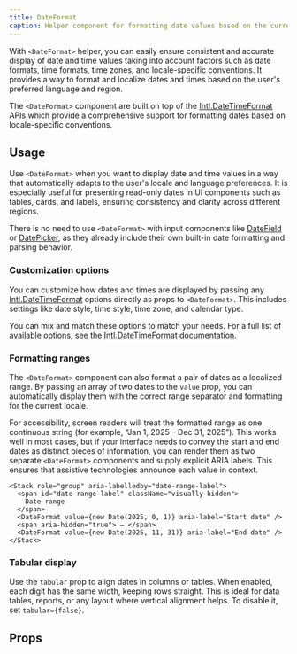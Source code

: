 ```yaml
---
title: DateFormat
caption: Helper component for formatting date values based on the current language and locale-specific conventions.
---
```


With `<DateFormat>` helper, you can easily ensure consistent and accurate display of date and time values taking into account factors such as date formats, time formats, time zones, and locale-specific conventions. It provides a way to format and localize dates and times based on the user's preferred language and region.

The `<DateFormat>` component are built on top of the [Intl.DateTimeFormat](https://developer.mozilla.org/en-US/docs/Web/JavaScript/Reference/Global_Objects/Intl/DateTimeFormat) APIs which provide a comprehensive support for formatting dates based on locale-specific conventions.

## Usage

Use `<DateFormat>` when you want to display date and time values in a way that automatically adapts to the user's locale and language preferences. It is especially useful for presenting read-only dates in UI components such as tables, cards, and labels, ensuring consistency and clarity across different regions.

There is no need to use `<DateFormat>` with input components like [DateField](/components/form/datefield) or [DatePicker](/components/form/datepicker), as they already include their own built-in date formatting and parsing behavior.

### Customization options

You can customize how dates and times are displayed by passing any [Intl.DateTimeFormat](https://developer.mozilla.org/en-US/docs/Web/JavaScript/Reference/Global_Objects/Intl/DateTimeFormat) options directly as props to `<DateFormat>`. This includes settings like date style, time style, time zone, and calendar type.

You can mix and match these options to match your needs. For a full list of available options, see the [Intl.DateTimeFormat documentation](https://developer.mozilla.org/en-US/docs/Web/JavaScript/Reference/Global_Objects/Intl/DateTimeFormat).

<ComponentDemo file="./dateformat-common-format.demo.tsx" />

### Formatting ranges

The `<DateFormat>` component can also format a pair of dates as a localized range. By passing an array of two dates to the `value` prop, you can automatically display them with the correct range separator and formatting for the current locale.

<ComponentDemo file="./dateformat-range-format.demo.tsx" />

For accessibility, screen readers will treat the formatted range as one continuous string (for example, “Jan 1, 2025 – Dec 31, 2025”). This works well in most cases, but if your interface needs to convey the start and end dates as distinct pieces of information, you can render them as two separate `<DateFormat>` components and supply explicit ARIA labels. This ensures that assistive technologies announce each value in context.

```tsx
<Stack role="group" aria-labelledby="date-range-label">
  <span id="date-range-label" className="visually-hidden">
    Date range
  </span>
  <DateFormat value={new Date(2025, 0, 1)} aria-label="Start date" />
  <span aria-hidden="true"> – </span>
  <DateFormat value={new Date(2025, 11, 31)} aria-label="End date" />
</Stack>
```

### Tabular display

Use the `tabular` prop to align dates in columns or tables. When enabled, each digit has the same width, keeping rows straight. This is ideal for data tables, reports, or any layout where vertical alignment helps. To disable it, set `tabular={false}`.

<ComponentDemo file="./dateformat-tabular-format.demo.tsx" />

## Props

<PropsTable component={title} />
